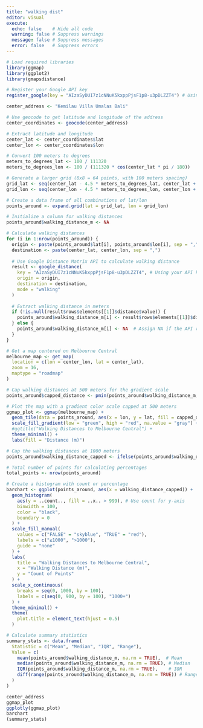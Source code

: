 ```yaml
---
title: "walking dist"
editor: visual
execute:
  echo: false    # Hide all code
  warning: false # Suppress warnings
  message: false # Suppress messages
  error: false   # Suppress errors
---
```


```r
# Load required libraries
library(ggmap)
library(ggplot2)
library(gmapsdistance)

```

```r
# Register your Google API key
register_google(key = "AIzaSyDUI7z1cNNuK5kxppPjsF1p8-u3pDLZZT4") # Using your API key
```


```r
center_address <- "Kemilau Villa Umalas Bali"
```

```r

# Use geocode to get latitude and longitude of the address
center_coordinates <- geocode(center_address)

# Extract latitude and longitude
center_lat <- center_coordinates$lat
center_lon <- center_coordinates$lon
```
```r
# Convert 100 meters to degrees
meters_to_degrees_lat <- 100 / 111320
meters_to_degrees_lon <- 100 / (111320 * cos(center_lat * pi / 180))

# Generate a larger grid (8x8 = 64 points, with 100 meters spacing)
grid_lat <- seq(center_lat - 4.5 * meters_to_degrees_lat, center_lat + 4.5 * meters_to_degrees_lat, by = meters_to_degrees_lat)
grid_lon <- seq(center_lon - 4.5 * meters_to_degrees_lon, center_lon + 4.5 * meters_to_degrees_lon, by = meters_to_degrees_lon)

# Create a data frame of all combinations of lat/lon
points_around <- expand.grid(lat = grid_lat, lon = grid_lon)

# Initialize a column for walking distances
points_around$walking_distance_m <- NA

# Calculate walking distances
for (i in 1:nrow(points_around)) {
  origin <- paste(points_around$lat[i], points_around$lon[i], sep = ",")
  destination <- paste(center_lat, center_lon, sep = ",")
  
  # Use Google Distance Matrix API to calculate walking distance
  result <- google_distance(
    key = "AIzaSyDUI7z1cNNuK5kxppPjsF1p8-u3pDLZZT4", # Using your API key
    origin = origin,
    destination = destination,
    mode = "walking"
  )
  
  # Extract walking distance in meters
  if (!is.null(result$rows$elements[[1]]$distance$value)) {
    points_around$walking_distance_m[i] <- result$rows$elements[[1]]$distance$value
  } else {
    points_around$walking_distance_m[i] <- NA  # Assign NA if the API response is invalid
  }
}
```

```r
# Get a map centered on Melbourne Central
melbourne_map <- get_map(
  location = c(lon = center_lon, lat = center_lat),
  zoom = 16,
  maptype = "roadmap"
)
```
```r
# Cap walking distances at 500 meters for the gradient scale
points_around$capped_distance <- pmin(points_around$walking_distance_m, 1000)

# Plot the map with a gradient color scale capped at 500 meters
ggmap_plot <- ggmap(melbourne_map) +
  geom_tile(data = points_around, aes(x = lon, y = lat, fill = capped_distance), alpha = 0.6) +
  scale_fill_gradient(low = "green", high = "red", na.value = "gray") +
  #ggtitle("Walking Distances to Melbourne Central") +
  theme_minimal() +
  labs(fill = "Distance (m)")
```

```r
# Cap the walking distances at 1000 meters
points_around$walking_distance_capped <- ifelse(points_around$walking_distance_m > 1000, 1000, points_around$walking_distance_m)

# Total number of points for calculating percentages
total_points <- nrow(points_around)

# Create a histogram with count or percentage
barchart <- ggplot(points_around, aes(x = walking_distance_capped)) +
  geom_histogram(
    aes(y = ..count.., fill = ..x.. > 999), # Use count for y-axis
    binwidth = 100,
    color = "black",
    boundary = 0
  ) +
  scale_fill_manual(
    values = c("FALSE" = "skyblue", "TRUE" = "red"),
    labels = c("≤1000", ">1000"),
    guide = "none"
  ) +
  labs(
    title = "Walking Distances to Melbourne Central",
    x = "Walking Distance (m)",
    y = "Count of Points"
  ) +
  scale_x_continuous(
    breaks = seq(0, 1000, by = 100),
    labels = c(seq(0, 900, by = 100), "1000+")
  ) +
  theme_minimal() +
  theme(
    plot.title = element_text(hjust = 0.5)
  )

```

```r
# Calculate summary statistics
summary_stats <- data.frame(
  Statistic = c("Mean", "Median", "IQR", "Range"),
  Value = c(
    mean(points_around$walking_distance_m, na.rm = TRUE),  # Mean
    median(points_around$walking_distance_m, na.rm = TRUE), # Median
    IQR(points_around$walking_distance_m, na.rm = TRUE),    # IQR
    diff(range(points_around$walking_distance_m, na.rm = TRUE)) # Range
  )
)
```


```r
center_address
ggmap_plot
ggplotly(ggmap_plot)
barchart
(summary_stats)
```

